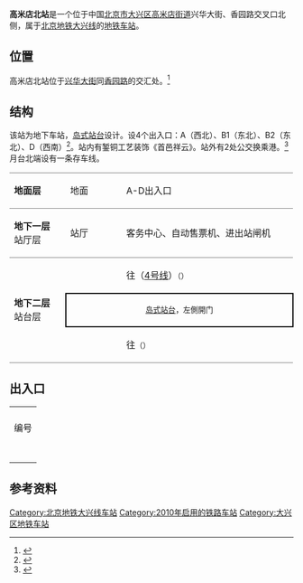 {{NoteTA|G1=Railway}}
{{Infobox station
|name = 高米店北
|eng_name = Gaomidianbei<ref>原英文名為Gaomidian North</ref><ref>{{cite web |title=JPG格式线路图下载 |url=https://www.bjsubway.com/jpg.html |website=北京地铁 |accessdate=2020-12-30}}</ref>
|linecolour = {{北京地铁颜色|大}}
|image = Platform of Gaomidian Bei (N) Station (20210622114606).jpg
|caption = 高米店北站站台
|other_name = 
|country = {{PRC}}
|borough = [[北京市|北京市]][[大兴区|大兴区]][[高米店街道|高米店街道]]
|address = 兴华大街、香园路交叉口北侧
|coordinates = {{coord|39|46|28.09|N|116|19|27.67|E|type:railwaystation|display=inline,title}}
|elevation = 
|operator = [[京港地铁|北京京港地铁有限公司]]
|lines = {{北京地铁线路名|大|SL}}
|distance = 
|platform = 1座[[岛式站台|岛式站台]]
|tracks = 2条
|bus_routes = 
|bus_stands = 
|connections = 公交站：地铁高米店北站
|structure = 地下车站
|hall = 整体式站厅
|depth = 
|levels = 
|interchange = 
|exits = 4個
|lift = 
|escalator = 
|architect = 
|architectural_style = 
|colour = 灰色、黄色
|type = 
|status = 运营中
|code = 
|zone = 
|classification = 
|website = 
|built = 
|opened = 2010年12月30日
|pass_year = 
|passengers = 
|pass_system = 
|pass_rank = 
|mpassengers = 
|trains = 
|station_hours = 
|hours = 
|first = {{北京地铁线路名|大|S}}
:往{{北京地铁起讫站|4|L}}：05:24
:往{{北京地铁起讫站|大兴|R}}：06:01
|last = {{北京地铁线路名|大|S}}
:往{{北京地铁起讫站|4|L}}：23:04
:往{{北京地铁起讫站|大兴|R}}：23:38
|adjacent = {{Adjacent stations|system=北京地铁|line=大|left=西红门|right=高米店南|note-left=1.810km|note-mid=距离[[公益西桥站|公益西桥]]9.710km|note-right=1.128km}}
|other_services = 
|route_map = {{Routemap|inline=yes|map=
uSTRf!~lhSTRe(r)\uSTRg!~lhSTRe(l)~~ ~~{{rmr|Licon=U|{{stl|北京地铁|西红门}}}}
utSTRa\utSTRa
\utSTR\utSTR2\utSTRc3
\utSTR\utENDEa!~utSTRc1\utSTR+4
\utABZg2\utSTR!~utSTRc3\utSTR
\utSTR!~utSTRc1\utABZg+4\utSTR
\utSTR\utSTR\utSTR
\utSTR!~utSTRc2\utABZ23\utSTR!~utSTRc3
\utABZg+1\utSTRc14\utABZg+4
\utSTR\utSTRc2\utSTR3
\utSTR\utSTR+1\utSTRc4
utSTR+BSl\utSTR+BSr
utSTR+BSl\utSTR+BSr
utSTRf\utSTRg~~ ~~{{rmr|Licon=D|{{stl|北京地铁|高米店南}}}}
}}
}}
'''高米店北站'''是一个位于中国[[北京市|北京市]][[大兴区|大兴区]][[高米店街道|高米店街道]]兴华大街、香园路交叉口北侧，属于[[北京地铁|北京地铁]][[北京地铁大兴线|大兴线]]的[[地铁车站|地铁车站]]。

== 位置 ==
高米店北站位于[[兴华大街|兴华大街]]同[[香园路|香园路]]的交汇处。<ref>{{cite web|url=http://www.bjghw.gov.cn/web/static/articles/catalog_14300/article_ff80808123fa497b0124529f19b30013/ff80808123fa497b0124529f19b30013.html|title=轨道交通大兴线规划方案公告|publisher=[[北京市规划委员会|北京市规划委员会]]|date=2009-10-14|accessdate=2010-11-27|archive-url=https://web.archive.org/web/20101227061642/http://www.bjghw.gov.cn/web/static/articles/catalog_14300/article_ff80808123fa497b0124529f19b30013/ff80808123fa497b0124529f19b30013.html|archive-date=2010-12-27|dead-url=yes}}</ref>

== 结构 ==
该站为地下车站，[[岛式站台|岛式站台]]设计。设4个出入口：A（西北）、B1（东北）、B2（东北）、D（西南）<ref>{{cite web|url=http://www.mtr.bj.cn/services/peripheral.htm|title=车站周边信息|publisher=[[北京京港地铁有限公司|北京京港地铁有限公司]]|accessdate=2010-12-18|archive-date=2010-06-16|archive-url=https://web.archive.org/web/20100616155157/http://www.mtr.bj.cn/services/peripheral.htm|dead-url=no}}</ref>。站内有錾铜工艺装饰《首邑祥云》。站外有2处公交换乘港。<ref>{{cite web|url=http://zw.bjjtw.gov.cn/jtzw/dtxx/201010/t20101029_38915.htm|title=走近轨道交通大兴线|date=2010-10-29|accessdate=2010-11-27|publisher=[[北京市交通委员会|北京市交通委员会]]}}{{dead link|date=十一月 2017 |bot=InternetArchiveBot }}</ref>月台北端设有一条存车线。
{|cellspacing=0 cellpadding=3
|style="border-top:solid 1px gray;border-bottom:solid 1px gray;" width=100|'''地面层'''
|style="border-top:solid 1px gray;border-bottom:solid 1px gray;" width=100|地面
|style="border-top:solid 1px gray;border-bottom:solid 1px gray;" width=350|A-D出入口
|-
|style="border-bottom:solid 1px gray;"|'''地下一层'''<br />站厅层
|style="border-bottom:solid 1px gray;"|站厅
|style="border-bottom:solid 1px gray;"|客务中心、自动售票机、进出站闸机
|-
|style="border-bottom:solid 1px gray;" rowspan=3|'''地下二层'''<br />站台层
|{{arrow|L}}
|{{北京地铁线路名|大|c}}往{{站|安河桥北}}（[[北京地铁4号线|4号线]]）<small>（{{站|西红门}}）</small>
|-
|style="border-right:solid 2px black;border-left:solid 2px black;border-top:solid 2px black;border-bottom:solid 2px black;" colspan=2|<center><small>[[岛式站台|岛式站台]]，左側開门</small></center>
|-
|style="border-bottom:solid 1px gray;"|{{arrow|R}}
|style="border-bottom:solid 1px gray;"|{{北京地铁线路名|大|c}}往{{站|天宫院}}<small>（{{站|高米店南}}）</small>
|}

== 出入口 ==
{| class="wikitable"
| colspan="6" align="center" bgcolor="{{北京地铁颜色|大}}" |
|-
! 编号
! 指示
! 建议前往的目的地
! 图片
! 无障碍设施
|-
|{{港鐵出口|A|附=升}}
|兴华大街
|
|[[File:Missing_image_text.svg|210x210像素]]
|[[File:Missing_image_text.svg|210x210像素]]
|-
|{{港鐵出口|B|1}}
|兴华大街
|
|[[File:Missing_image_text.svg|210x210像素]]
|{{n/a}}
|-
|{{港鐵出口|B|2}}
|兴华大街
|
|[[File:Missing_image_text.svg|210x210像素]]
|{{n/a}}
|-
|{{港鐵出口|D}}
|兴华大街
|
|[[File:Missing_image_text.svg|210x210像素]]
|{{n/a}}
|-
| colspan="5" bgcolor="#EEEEEE" | {{港鐵出口|註=升}}
|}

== 参考资料 ==
{{commonscat|Gaomidian North Station}}
{{reflist}}

{{北京地铁大兴线}}

[[Category:北京地铁大兴线车站|Category:北京地铁大兴线车站]]
[[Category:2010年启用的铁路车站|Category:2010年启用的铁路车站]]
[[Category:大兴区地铁车站|Category:大兴区地铁车站]]